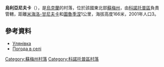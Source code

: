 {{coord|51|0|20|N|33|19|33|E|scale:100000_region:UA|display=title}}

'''烏利亞尼夫卡'''（{{lang-uk|Улянівка}}），是[[烏克蘭|烏克蘭]]的村落，位於該國東北部[[蘇梅州|蘇梅州]]，由[[科諾托普區|科諾托普區]]負責管轄，距離[[米海洛-甘尼夫卡|米海洛-甘尼夫卡]]和[[圖魯季涅|圖魯季涅]]1公里，海拔高度166米，2001年人口3。

==參考資料==
*[http://w1.c1.rada.gov.ua/pls/z7502/A005?rdat1=02.02.2010&rf7571=29051 Улянівка]
*[http://weather.in.ua/ua/symskaja/26879 Погода в селі ] {{Wayback|url=http://weather.in.ua/ua/symskaja/26879 |date=20200804055933 }}

{{DEFAULTSORT:Улянівка}}
[[Category:蘇梅州村落|Category:蘇梅州村落]]
[[Category:科諾托普區村落|Category:科諾托普區村落]]


{{Sumy-geo-stub}}